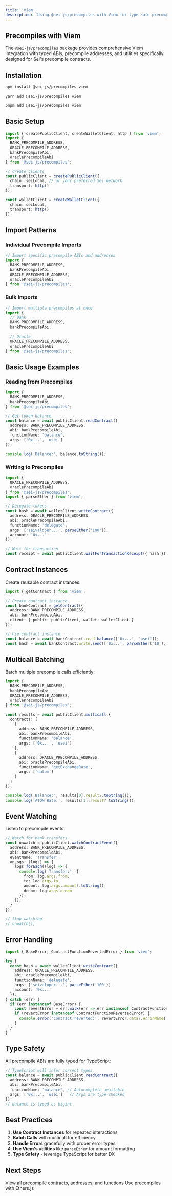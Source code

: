```yaml
---
title: 'Viem'
description: 'Using @sei-js/precompiles with Viem for type-safe precompile contract interactions'
---
```


## Precompiles with Viem

The `@sei-js/precompiles` package provides comprehensive Viem integration with typed ABIs, precompile addresses, and utilities specifically designed for Sei's precompile contracts.

## Installation

<CodeGroup>

```bash npm
npm install @sei-js/precompiles viem
```

```bash yarn
yarn add @sei-js/precompiles viem
```

```bash pnpm
pnpm add @sei-js/precompiles viem
```

</CodeGroup>

## Basic Setup

```typescript
import { createPublicClient, createWalletClient, http } from 'viem';
import { 
  BANK_PRECOMPILE_ADDRESS,
  ORACLE_PRECOMPILE_ADDRESS,
  bankPrecompileAbi,
  oraclePrecompileAbi
} from '@sei-js/precompiles';

// Create clients
const publicClient = createPublicClient({
  chain: seiLocal, // or your preferred Sei network
  transport: http()
});

const walletClient = createWalletClient({
  chain: seiLocal,
  transport: http()
});
```

## Import Patterns

### Individual Precompile Imports

```typescript
// Import specific precompile ABIs and addresses
import { 
  BANK_PRECOMPILE_ADDRESS,
  bankPrecompileAbi,
  ORACLE_PRECOMPILE_ADDRESS,
  oraclePrecompileAbi 
} from '@sei-js/precompiles';
```

### Bulk Imports

```typescript
// Import multiple precompiles at once
import {
  // Bank
  BANK_PRECOMPILE_ADDRESS,
  bankPrecompileAbi,
  
  // Oracle
  ORACLE_PRECOMPILE_ADDRESS,
  oraclePrecompileAbi
} from '@sei-js/precompiles';
```

## Basic Usage Examples

### Reading from Precompiles

```typescript
import { 
  BANK_PRECOMPILE_ADDRESS,
  bankPrecompileAbi 
} from '@sei-js/precompiles';

// Get token balance
const balance = await publicClient.readContract({
  address: BANK_PRECOMPILE_ADDRESS,
  abi: bankPrecompileAbi,
  functionName: 'balance',
  args: ['0x...', 'usei']
});

console.log('Balance:', balance.toString());
```

### Writing to Precompiles

```typescript
import { 
  ORACLE_PRECOMPILE_ADDRESS,
  oraclePrecompileAbi 
} from '@sei-js/precompiles';
import { parseEther } from 'viem';

// Delegate tokens
const hash = await walletClient.writeContract({
  address: ORACLE_PRECOMPILE_ADDRESS,
  abi: oraclePrecompileAbi,
  functionName: 'delegate',
  args: ['seivaloper...', parseEther('100')],
  account: '0x...'
});

// Wait for transaction
const receipt = await publicClient.waitForTransactionReceipt({ hash });
```

## Contract Instances

Create reusable contract instances:

```typescript
import { getContract } from 'viem';

// Create contract instance
const bankContract = getContract({
  address: BANK_PRECOMPILE_ADDRESS,
  abi: bankPrecompileAbi,
  client: { public: publicClient, wallet: walletClient }
});

// Use contract instance
const balance = await bankContract.read.balance(['0x...', 'usei']);
const hash = await bankContract.write.send(['0x...', parseEther('10'), 'usei']);
```

## Multicall Batching

Batch multiple precompile calls efficiently:

```typescript
import { 
  BANK_PRECOMPILE_ADDRESS,
  bankPrecompileAbi,
  ORACLE_PRECOMPILE_ADDRESS,
  oraclePrecompileAbi 
} from '@sei-js/precompiles';

const results = await publicClient.multicall({
  contracts: [
    {
      address: BANK_PRECOMPILE_ADDRESS,
      abi: bankPrecompileAbi,
      functionName: 'balance',
      args: ['0x...', 'usei']
    },
    {
      address: ORACLE_PRECOMPILE_ADDRESS,
      abi: oraclePrecompileAbi,
      functionName: 'getExchangeRate',
      args: ['uatom']
    }
  ]
});

console.log('Balance:', results[0].result?.toString());
console.log('ATOM Rate:', results[1].result?.toString());
```

## Event Watching

Listen to precompile events:

```typescript
// Watch for bank transfers
const unwatch = publicClient.watchContractEvent({
  address: BANK_PRECOMPILE_ADDRESS,
  abi: bankPrecompileAbi,
  eventName: 'Transfer',
  onLogs: (logs) => {
    logs.forEach((log) => {
      console.log('Transfer:', {
        from: log.args.from,
        to: log.args.to,
        amount: log.args.amount?.toString(),
        denom: log.args.denom
      });
    });
  }
});

// Stop watching
// unwatch();
```

## Error Handling

```typescript
import { BaseError, ContractFunctionRevertedError } from 'viem';

try {
  const hash = await walletClient.writeContract({
    address: ORACLE_PRECOMPILE_ADDRESS,
    abi: oraclePrecompileAbi,
    functionName: 'delegate',
    args: ['seivaloper...', parseEther('100')],
    account: '0x...'
  });
} catch (err) {
  if (err instanceof BaseError) {
    const revertError = err.walk(err => err instanceof ContractFunctionRevertedError);
    if (revertError instanceof ContractFunctionRevertedError) {
      console.error('Contract reverted:', revertError.data?.errorName);
    }
  }
}
```

## Type Safety

All precompile ABIs are fully typed for TypeScript:

```typescript
// TypeScript will infer correct types
const balance = await publicClient.readContract({
  address: BANK_PRECOMPILE_ADDRESS,
  abi: bankPrecompileAbi,
  functionName: 'balance', // Autocomplete available
  args: ['0x...', 'usei']   // Args are type-checked
});
// balance is typed as bigint
```

## Best Practices

1. **Use Contract Instances** for repeated interactions
2. **Batch Calls** with multicall for efficiency  
3. **Handle Errors** gracefully with proper error types
4. **Use Viem's utilities** like `parseEther` for amount formatting
5. **Type Safety** - leverage TypeScript for better DX

## Next Steps

<CardGroup cols={2}>
  <Card
    title="Complete Reference"
    icon="book"
    href="/evm/precompiles/reference"
  >
    View all precompile contracts, addresses, and functions
  </Card>
  <Card
    title="Ethers.js Integration"
    icon="code"
    href="/evm/precompiles/ethers"
  >
    Use precompiles with Ethers.js
  </Card>
</CardGroup>
